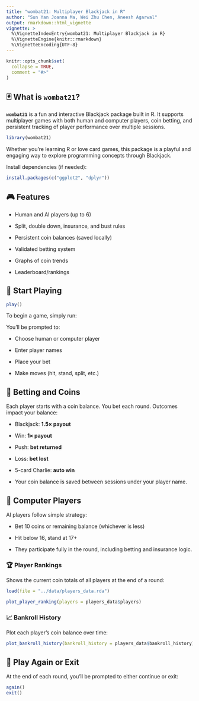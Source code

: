 ```yaml
---
title: "wombat21: Multiplayer Blackjack in R"
author: "Sun Yan Joanna Ma, Wei Zhu Chen, Aneesh Agarwal"
output: rmarkdown::html_vignette
vignette: >
  %\VignetteIndexEntry{wombat21: Multiplayer Blackjack in R}
  %\VignetteEngine{knitr::rmarkdown}
  %\VignetteEncoding{UTF-8}
---
```


```r
knitr::opts_chunk$set(
  collapse = TRUE,
  comment = "#>"
)
```

## 🃏 What is `wombat21`?

**`wombat21`** is a fun and interactive Blackjack package built in R. It supports multiplayer games with both human and computer players, coin betting, and persistent tracking of player performance over multiple sessions.

```r
library(wombat21)
```

Whether you're learning R or love card games, this package is a playful and engaging way to explore programming concepts through Blackjack.

Install dependencies (if needed):

```r
install.packages(c("ggplot2", "dplyr"))
```

## 🎮 Features

-   Human and AI players (up to 6)

-   Split, double down, insurance, and bust rules

-   Persistent coin balances (saved locally)

-   Validated betting system

-   Graphs of coin trends

-   Leaderboard/rankings

## 🚀 Start Playing

```r
play()
```

To begin a game, simply run:

You’ll be prompted to:

-   Choose human or computer player

-   Enter player names

-   Place your bet

-   Make moves (hit, stand, split, etc.)

## 💸 Betting and Coins

Each player starts with a coin balance. You bet each round. Outcomes impact your balance:

-   Blackjack: **1.5× payout**

-   Win: **1× payout**

-   Push: **bet returned**

-   Loss: **bet lost**

-   5-card Charlie: **auto win**

-   Your coin balance is saved between sessions under your player name.

## 🤖 Computer Players

AI players follow simple strategy:

-   Bet 10 coins or remaining balance (whichever is less)

-   Hit below 16, stand at 17+

-   They participate fully in the round, including betting and insurance logic.

### 🏆 Player Rankings

Shows the current coin totals of all players at the end of a round:

```r
load(file = "../data/players_data.rda")

plot_player_ranking(players = players_data$players)
```

### 📈 Bankroll History

Plot each player’s coin balance over time:

```r
plot_bankroll_history(bankroll_history = players_data$bankroll_history)
```

## 🔁 Play Again or Exit

At the end of each round, you'll be prompted to either continue or exit:

```r
again()
exit()
```
